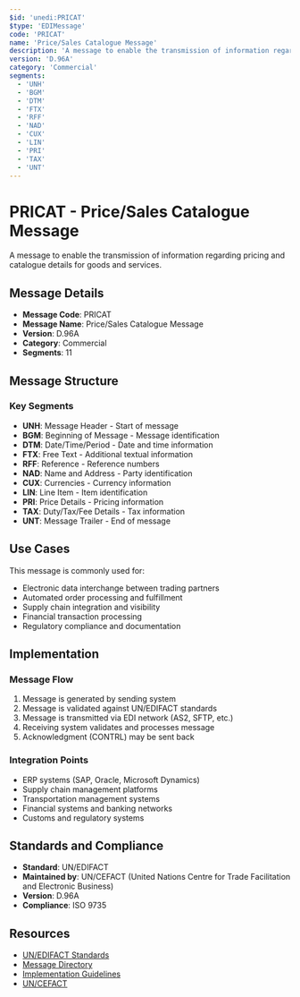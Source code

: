 ```yaml
---
$id: 'unedi:PRICAT'
$type: 'EDIMessage'
code: 'PRICAT'
name: 'Price/Sales Catalogue Message'
description: 'A message to enable the transmission of information regarding pricing and catalogue details for goods and services.'
version: 'D.96A'
category: 'Commercial'
segments:
  - 'UNH'
  - 'BGM'
  - 'DTM'
  - 'FTX'
  - 'RFF'
  - 'NAD'
  - 'CUX'
  - 'LIN'
  - 'PRI'
  - 'TAX'
  - 'UNT'
---
```


# PRICAT - Price/Sales Catalogue Message

A message to enable the transmission of information regarding pricing and catalogue details for goods and services.

## Message Details

- **Message Code**: PRICAT
- **Message Name**: Price/Sales Catalogue Message
- **Version**: D.96A
- **Category**: Commercial
- **Segments**: 11

## Message Structure

### Key Segments

- **UNH**: Message Header - Start of message
- **BGM**: Beginning of Message - Message identification
- **DTM**: Date/Time/Period - Date and time information
- **FTX**: Free Text - Additional textual information
- **RFF**: Reference - Reference numbers
- **NAD**: Name and Address - Party identification
- **CUX**: Currencies - Currency information
- **LIN**: Line Item - Item identification
- **PRI**: Price Details - Pricing information
- **TAX**: Duty/Tax/Fee Details - Tax information
- **UNT**: Message Trailer - End of message

## Use Cases

This message is commonly used for:

- Electronic data interchange between trading partners
- Automated order processing and fulfillment
- Supply chain integration and visibility
- Financial transaction processing
- Regulatory compliance and documentation

## Implementation

### Message Flow

1. Message is generated by sending system
2. Message is validated against UN/EDIFACT standards
3. Message is transmitted via EDI network (AS2, SFTP, etc.)
4. Receiving system validates and processes message
5. Acknowledgment (CONTRL) may be sent back

### Integration Points

- ERP systems (SAP, Oracle, Microsoft Dynamics)
- Supply chain management platforms
- Transportation management systems
- Financial systems and banking networks
- Customs and regulatory systems

## Standards and Compliance

- **Standard**: UN/EDIFACT
- **Maintained by**: UN/CEFACT (United Nations Centre for Trade Facilitation and Electronic Business)
- **Version**: D.96A
- **Compliance**: ISO 9735

## Resources

- [UN/EDIFACT Standards](https://unece.org/trade/uncefact/introducing-unedifact)
- [Message Directory](https://unece.org/trade/uncefact/unedifact-directories)
- [Implementation Guidelines](https://unece.org/trade/uncefact/implementation)
- [UN/CEFACT](https://unece.org/trade/uncefact)
